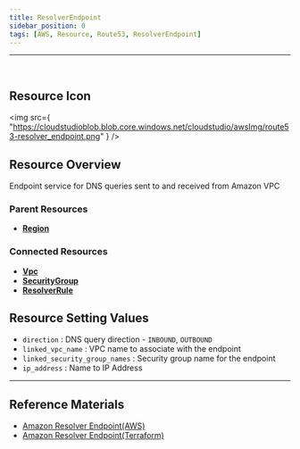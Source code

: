```yaml
---
title: ResolverEndpoint
sidebar_position: 0
tags: [AWS, Resource, Route53, ResolverEndpoint]
---
```


<hr />
<br />

## Resource Icon

<img
    src={
        "https://cloudstudioblob.blob.core.windows.net/cloudstudio/awsImg/route53-resolver_endpoint.png"
    }
/>

## Resource Overview

Endpoint service for DNS queries sent to and received from Amazon VPC

### Parent Resources

-   [**Region**](https://docs.cstudio.app/en/docs/resource/aws/Base/Region)

### Connected Resources

-   [**Vpc**](https://docs.cstudio.app/en/docs/resource/aws/Vpc/Vpc)
-   [**SecurityGroup**](https://docs.cstudio.app/en/docs/resource/aws/Vpc/SecurityGroup)
-   [**ResolverRule**](https://docs.cstudio.app/en/docs/resource/aws/Route53/ResolverRule)

## Resource Setting Values

-   `direction` : DNS query direction - `INBOUND`, `OUTBOUND`
-   `linked_vpc_name` : VPC name to associate with the endpoint
-   `linked_security_group_names` : Security group name for the endpoint
-   `ip_address` : Name to IP Address

---

## Reference Materials

-   [Amazon Resolver Endpoint(AWS)](https://docs.aws.amazon.com/ko_kr/Route53/latest/DeveloperGuide/resolver.html)
-   [Amazon Resolver Endpoint(Terraform)](https://registry.terraform.io/providers/hashicorp/aws/latest/docs/resources/route53_resolver_endpoint)
